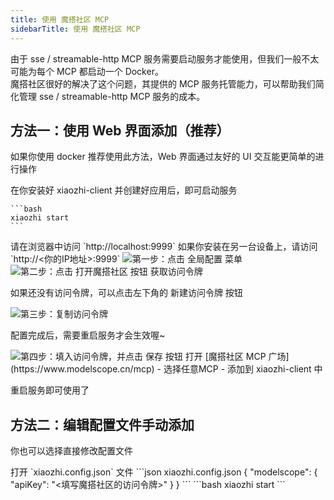 ```yaml
---
title: 使用 魔搭社区 MCP
sidebarTitle: 使用 魔搭社区 MCP
---
```


由于 sse / streamable-http MCP 服务需要启动服务才能使用，但我们一般不太可能为每个 MCP 都启动一个 Docker。<br />
魔搭社区很好的解决了这个问题，其提供的 MCP 服务托管能力，可以帮助我们简化管理 sse / streamable-http MCP 服务的成本。

## 方法一：使用 Web 界面添加（推荐）
<Note>如果你使用 docker 推荐使用此方法，Web 界面通过友好的 UI 交互能更简单的进行操作</Note>

<Steps>
  <Step title="启动服务">
    <Note>在你安装好 xiaozhi-client 并创建好应用后，即可启动服务</Note>

    ```bash
    xiaozhi start
    ```
  </Step>

  <Step title="配置魔搭社区访问令牌">
  请在浏览器中访问 `http://localhost:9999`
  <Note>如果你安装在另一台设备上，请访问 `http://<你的IP地址>:9999`</Note>

  <Frame caption="第一步：点击左侧 全局配置 菜单">
  <img src="/images/modelscope/step-1.png" alt="第一步：点击 全局配置 菜单" />
</Frame>
<br />

  <Frame caption="第二步：点击 打开魔搭社区 按钮 获取访问令牌">
  <img src="/images/modelscope/step-2.png" alt="第二步：点击 打开魔搭社区 按钮 获取访问令牌" />
</Frame>
<br />

<Note>如果还没有访问令牌，可以点击左下角的 新建访问令牌 按钮</Note>
  <Frame caption="第三步：复制访问令牌">
  <img src="/images/modelscope/step-3.png" alt="第三步：复制访问令牌" />
</Frame>

<Note>配置完成后，需要重启服务才会生效喔~</Note>
  <Frame caption="第四步：填入访问令牌，并点击 保存 按钮">
  <img src="/images/modelscope/step-4.png" alt="第四步：填入访问令牌，并点击 保存 按钮" />
</Frame>
  </Step>

  <Step title="添加魔搭社区 MCP">
  打开 [魔搭社区 MCP 广场](https://www.modelscope.cn/mcp) - 选择任意MCP - 添加到 xiaozhi-client 中

  重启服务即可使用了
  </Step>
</Steps>

## 方法二：编辑配置文件手动添加

你也可以选择直接修改配置文件

<Steps>
  <Step title="编辑配置文件">
  打开 `xiaozhi.config.json` 文件
  ```json xiaozhi.config.json
  {
    "modelscope": {
      "apiKey": "<填写魔搭社区的访问令牌>"
    }
  }
  ```
  </Step>

  <Step title="重新启动服务">
    ```bash
    xiaozhi start
    ```
  </Step>
</Steps>
